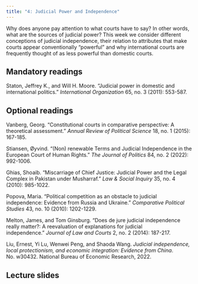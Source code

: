 ```yaml
---
title: "4: Judicial Power and Independence"
---
```


Why does anyone pay attention to what courts have to say? In other words, what are the sources of judicial power? This week we consider different conceptions of judicial independence, their relation to attributes that make courts appear conventionally "powerful" and why international courts are frequently thought of as less powerful than domestic courts.

## Mandatory readings

Staton, Jeffrey K., and Will H. Moore. "Judicial power in domestic and international politics." *International Organization* 65, no. 3 (2011): 553-587.

## Optional readings

Vanberg, Georg. "Constitutional courts in comparative perspective: A theoretical assessment." *Annual Review of Political Science* 18, no. 1 (2015): 167-185.

Stiansen, Øyvind. "(Non) renewable Terms and Judicial Independence in the European Court of Human Rights." *The Journal of Politics* 84, no. 2 (2022): 992-1006.

Ghias, Shoaib. “Miscarriage of Chief Justice: Judicial Power and the Legal Complex in Pakistan under Musharraf." *Law & Social Inquiry* 35, no. 4 (2010): 985-1022.

Popova, Maria. "Political competition as an obstacle to judicial independence: Evidence from Russia and Ukraine." *Comparative Political Studies* 43, no. 10 (2010): 1202-1229.

Melton, James, and Tom Ginsburg. "Does de jure judicial independence really matter?: A reevaluation of explanations for judicial independence." *Journal of Law and Courts* 2, no. 2 (2014): 187-217.

Liu, Ernest, Yi Lu, Wenwei Peng, and Shaoda Wang. *Judicial independence, local protectionism, and economic integration: Evidence from China*. No. w30432. National Bureau of Economic Research, 2022.

## Lecture slides

<!-- [Week 4](lectures/04-judicial-power.html) -->
